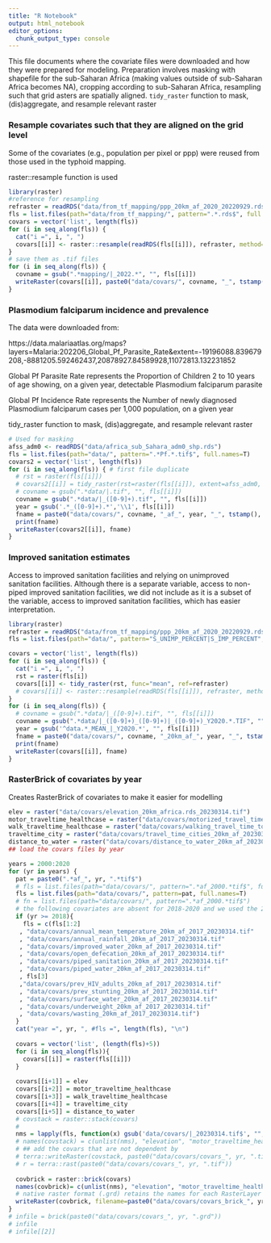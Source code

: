 ```yaml
---
title: "R Notebook"
output: html_notebook
editor_options: 
  chunk_output_type: console
---
```


This file documents where the covariate files were downloaded and how they were 
prepared for modeling. Preparation involves masking with shapefile for the sub-Saharan Africa (making values outside of sub-Saharan Africa becomes NA), cropping according to sub-Saharan Africa, resampling such that grid asters are spatially aligned. `tidy_raster` function to mask, (dis)aggregate, and resample relevant raster

### Resample covariates such that they are aligned on the grid level

Some of the covariates (e.g., population per pixel or ppp) were reused from those used in the typhoid mapping.

raster::resample function is used
```r
library(raster)
#reference for resampling
refraster = readRDS("data/from_tf_mapping/ppp_20km_af_2020_20220929.rds") # 
fls = list.files(path="data/from_tf_mapping/", pattern=".*.rds$", full.names=T)
covars = vector('list', length(fls))
for (i in seq_along(fls)) {
  cat("i =", i, ", ")
  covars[[i]] <- raster::resample(readRDS(fls[[i]]), refraster, method='bilinear')
}
# save them as .tif files 
for (i in seq_along(fls)) {
  covname = gsub(".*mapping/|_2022.*", "", fls[[i]])
  writeRaster(covars[[i]], paste0("data/covars/", covname, "_", tstamp(), ".tif"))
}
```

### Plasmodium falciparum incidence and prevalence

The data were downloaded from:

https://data.malariaatlas.org/maps?layers=Malaria:202206_Global_Pf_Parasite_Rate&extent=-19196088.839679208,-8881205.592462437,20878927.84589928,11072813.132231852

Global Pf Parasite Rate represents the Proportion of Children 2 to 10 years of age showing, on a given year, detectable Plasmodium falciparum parasite

Global Pf Incidence Rate represents the Number of newly diagnosed Plasmodium falciparum cases per 1,000 population, on a given year

tidy_raster function to mask, (dis)aggregate, and resample relevant raster
```r
# Used for masking
afss_adm0 <- readRDS("data/africa_sub_Sahara_adm0_shp.rds")
fls = list.files(path="data/", pattern=".*Pf.*.tif$", full.names=T)
covars2 = vector('list', length(fls))
for (i in seq_along(fls)) { # first file duplicate
  # rst = raster(fls[[i]])
  # covars2[[i]] = tidy_raster(rst=raster(fls[[i]]), extent=afss_adm0, ref=refraster)
  # covname = gsub(".*data/|.tif", "", fls[[i]])
  covname = gsub(".*data/|_([0-9]+).tif", "", fls[[i]])
  year = gsub('.*_([0-9]+).*','\\1', fls[[i]])
  fname = paste0("data/covars/", covname, "_af_", year, "_", tstamp(), ".tif")
  print(fname)
  writeRaster(covars2[[i]], fname)
}
```

### Improved sanitation estimates

Access to improved sanitation facilities and relying on unimproved sanitation facilities. Although there is a separate variable, access to non-piped improved sanitation facilities, we did not include as it is a subset of the variable, access to improved sanitation facilities, which has easier interpretation. 
```r
library(raster)
refraster = readRDS("data/from_tf_mapping/ppp_20km_af_2020_20220929.rds")
fls = list.files(path="data/", pattern="S_UNIMP_PERCENT|S_IMP_PERCENT", full.names=T)

covars = vector('list', length(fls))
for (i in seq_along(fls)) {
  cat("i =", i, ", ")
  rst = raster(fls[i])
  covars[[i]] <- tidy_raster(rst, func="mean", ref=refraster)
  # covars[[i]] <- raster::resample(readRDS(fls[[i]]), refraster, method='bilinear')
}
for (i in seq_along(fls)) {
  # covname = gsub(".*data/|_([0-9]+).tif", "", fls[[i]])
  covname = gsub(".*data/|_([0-9]+)_([0-9]+)|_([0-9]+)_Y2020.*.TIF", "", fls[[i]])
  year = gsub('^data.*_MEAN_|_Y2020.*', "", fls[[i]])
  fname = paste0("data/covars/", covname, "_20km_af_", year, "_", tstamp(), ".tif")
  print(fname)
  writeRaster(covars[[i]], fname)
}
```

### RasterBrick of covariates by year
Creates RasterBrick of covariates to make it easier for modelling

```r
elev = raster("data/covars/elevation_20km_africa.rds_20230314.tif")
motor_traveltime_healthcase = raster("data/covars/motorized_travel_time_to_healthcare_20km_af_20230314.tif")
walk_traveltime_healthcase = raster("data/covars/walking_travel_time_to_healthcare_20km_af_20230314.tif")
traveltime_city = raster("data/covars/travel_time_cities_20km_af_20230314.tif")
distance_to_water = raster("data/covars/distance_to_water_20km_af_20230314.tif")
## load the covars files by year

years = 2000:2020
for (yr in years) {
  pat = paste0(".*af_", yr, ".*tif$")
  # fls = list.files(path="data/covars/", pattern=".*af_2000.*tif$", full.names=T)
  fls = list.files(path="data/covars/", pattern=pat, full.names=T)
  # fn = list.files(path="data/covars/", pattern=".*af_2000.*tif$")
  # the following covariates are absent for 2018-2020 and we used the 2017 instead
  if (yr >= 2018){
    fls = c(fls[1:2]
   , "data/covars/annual_mean_temperature_20km_af_2017_20230314.tif"   
   , "data/covars/annual_rainfall_20km_af_2017_20230314.tif"           
   , "data/covars/improved_water_20km_af_2017_20230314.tif"            
   , "data/covars/open_defecation_20km_af_2017_20230314.tif"           
   , "data/covars/piped_sanitation_20km_af_2017_20230314.tif"          
   , "data/covars/piped_water_20km_af_2017_20230314.tif"
   , fls[3]
   ,"data/covars/prev_HIV_adults_20km_af_2017_20230314.tif"           
   , "data/covars/prev_stunting_20km_af_2017_20230314.tif"             
   , "data/covars/surface_water_20km_af_2017_20230314.tif"             
   , "data/covars/underweight_20km_af_2017_20230314.tif"               
   , "data/covars/wasting_20km_af_2017_20230314.tif")
  }
  cat("year =", yr, ", #fls =", length(fls), "\n")
  
  covars = vector('list', (length(fls)+5))
  for (i in seq_along(fls)){
    covars[[i]] = raster(fls[[i]])
  }
  
  covars[[i+1]] = elev
  covars[[i+2]] = motor_traveltime_healthcase
  covars[[i+3]] = walk_traveltime_healthcase
  covars[[i+4]] = traveltime_city
  covars[[i+5]] = distance_to_water
  # covstack = raster::stack(covars)
  # 
  nms = lapply(fls, function(x) gsub('data/covars/|_20230314.tif$', "", x))
  # names(covstack) = c(unlist(nms), "elevation", "motor_traveltime_healthcare", "walk_traveltime_healthcare", "traveltime_city")
  # ## add the covars that are not dependent by 
  # terra::writeRaster(covstack, paste0("data/covars/covars_", yr, ".tif"), overwrite=TRUE)
  # r = terra::rast(paste0("data/covars/covars_", yr, ".tif"))
  
  covbrick = raster::brick(covars)
  names(covbrick)= c(unlist(nms), "elevation", "motor_traveltime_healthcare", "walk_traveltime_healthcare", "traveltime_city", "distance_to_water")
  # native raster format (.grd) retains the names for each RasterLayer while .tif does not
  writeRaster(covbrick, filename=paste0("data/covars/covars_brick_", yr, "_", tstamp(), ".grd"), format="raster", overwrite=TRUE, options=c("INTERLEAVE=BAND","COMPRESS=LZW"))
}
# infile = brick(paste0("data/covars/covars_", yr, ".grd"))
# infile
# infile[[2]]
```

